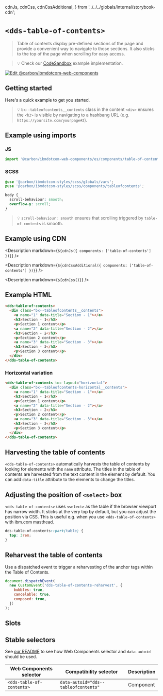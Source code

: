   cdnJs,
  cdnCss,
  cdnCssAdditional,
} from '../../../globals/internal/storybook-cdn';

# `<dds-table-of-contents>`

> Table of contents display pre-defined sections of the page and provide a
> convenient way to navigate to those sections. It also sticks to the top of the
> page when scrolling for easy access.

> 💡 Check our
> [CodeSandbox](https://githubbox.com/carbon-design-system/carbon-for-ibm-dotcom/tree/main/packages/web-components/examples/codesandbox/components/table-of-contents)
> example implementation.

[![Edit @carbon/ibmdotcom-web-components](https://codesandbox.io/static/img/play-codesandbox.svg)](https://githubbox.com/carbon-design-system/carbon-for-ibm-dotcom/tree/main/packages/web-components/examples/codesandbox/components/table-of-contents)

## Getting started

Here's a quick example to get you started.

> 💡 `bx--tableofcontents__contents` class in the content `<div>` ensures the
> `<h3>` is visible by navigating to a hashbang URL (e.g.
> `https://yoursite.com/yourpage#2`).

## Example using imports

### JS

```javascript
import '@carbon/ibmdotcom-web-components/es/components/table-of-contents/index.js';
```

### SCSS

```scss
@use '@carbon/ibmdotcom-styles/scss/globals/vars';
@use '@carbon/ibmdotcom-styles/scss/components/tableofcontents';

body {
  scroll-behaviour: smooth;
  overflow-y: scroll;
}
```

> 💡 `scroll-behaviour: smooth` ensures that scrolling triggered by
> `table-of-contents` is smooth.

## Example using CDN

<Description markdown={`${cdnJs({ components: ['table-of-contents'] })}`} />

<Description
  markdown={`${cdnCssAdditional({ components: ['table-of-contents'] })}`}
/>

<Description markdown={`${cdnCss()}`} />

## Example HTML

```html
<dds-table-of-contents>
  <div class="bx--tableofcontents__contents">
    <a name="1" data-title="Section - 1"></a>
    <h3>Section - 1</h3>
    <p>Section 1 content</p>
    <a name="2" data-title="Section - 2"></a>
    <h3>Section - 2</h3>
    <p>Section 2 content</p>
    <a name="3" data-title="Section - 3"></a>
    <h3>Section - 3</h3>
    <p>Section 3 content</p>
  </div>
</dds-table-of-contents>
```

### Horizontal variation

```html
<dds-table-of-contents toc-layout="horizontal">
  <div class="bx--tableofcontents-horizontal__contents">
    <a name="1" data-title="Section - 1"></a>
    <h3>Section - 1</h3>
    <p>Section 1 content</p>
    <a name="2" data-title="Section - 2"></a>
    <h3>Section - 2</h3>
    <p>Section 2 content</p>
    <a name="3" data-title="Section - 3"></a>
    <h3>Section - 3</h3>
    <p>Section 3 content</p>
  </div>
</dds-table-of-contents>
```

## Harvesting the table of contents

`<dds-table-of-contents>` automatically harvests the table of contents by
looking for elements with the `name` attribute. The titles in the table of
contents are harvested from the text content in the element by default. You can
add `data-title` attribute to the elements to change the titles.

## Adjusting the position of `<select>` box

`<dds-table-of-contents>` uses `<select>` as the table if the browser viewport
has narrow width. It sticks at the very top by default, but you can adjust the
position via CSS. This is useful e.g. when you use `<dds-table-of-contents>`
with ibm.com masthead.

```css
dds-table-of-contents::part(table) {
  top: 3rem;
}
```

## Reharvest the table of contents

Use a dispatched event to trigger a reharvesting of the anchor tags within the
Table of Contents.

```js
document.dispatchEvent(
  new CustomEvent('dds-table-of-contents-reharvest', {
    bubbles: true,
    cancelable: true,
    composed: true,
  })
);
```

## Slots

<Props of="dds-table-of-contents" />

## Stable selectors

See
[our README](https://github.com/carbon-design-system/carbon-for-ibm-dotcom/tree/main/packages/web-components#stable-selectors-for-analytics-and-integratione2e-testing-in-web-components)
to see how Web Components selector and `data-autoid` should be used.

| Web Components selector   | Compatibility selector               | Description |
| ------------------------- | ------------------------------------ | ----------- |
| `<dds-table-of-contents>` | `data-autoid="dds--tableofcontents"` | Component   |

<Description markdown={contributing} />
